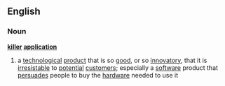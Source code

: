 ==English==
===Noun===
{{wikipedia}}
'''[[killer]] [[application]]'''
# a [[technological]] [[product]] that is so [[good]], or so [[innovatory]], that it is [[irresistable]] to [[potential]] [[customer]]s; especially a [[software]] product that [[persuade]]s people to buy the [[hardware]] needed to use it